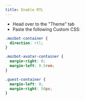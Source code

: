 ```yaml
---
title: Enable RTL
---
```


- Head over to the "Theme" tab
- Paste the following Custom CSS:

```css
.mozbot-container {
  direction: rtl;
}

.mozbot-avatar-container {
  margin-right: 0;
  margin-left: 0.5rem;
}

.guest-container {
  margin-left: 0;
  margin-right: 50px;
}
```

